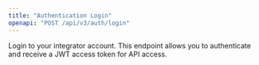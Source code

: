 ```yaml
---
title: "Authentication Login"
openapi: "POST /api/v3/auth/login"
---
```


Login to your integrator account. This endpoint allows you to authenticate and receive a JWT access token for API access.
